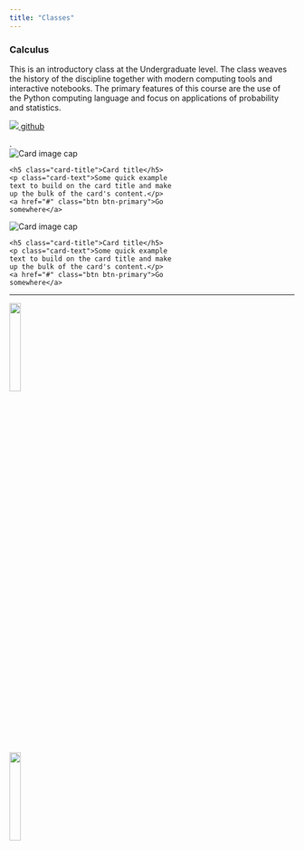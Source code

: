 ```yaml
---
title: "Classes"
---
```


### Calculus

<div class="grid">
  <div class="g-col-6">

This is an introductory class at the Undergraduate level.  The class weaves the history of the discipline together with modern computing tools and interactive notebooks.  The primary features of this course are the use of the Python computing language and focus on applications of probability and statistics.

<a href="#" class="btn btn-light">
<img src = github.png />
github</a>

</div>
  <div class="g-col-6">.<div class="card" style="width: 18rem;">
  <img class="card-img-top" src="..." alt="Card image cap">
  <div class="card-body">
    <h5 class="card-title">Card title</h5>
    <p class="card-text">Some quick example text to build on the card title and make up the bulk of the card's content.</p>
    <a href="#" class="btn btn-primary">Go somewhere</a>
  </div>
</div></div>
  <div class="g-col-4">
  <div class="card" style="width: 18rem;">
  <img class="card-img-top" src="..." alt="Card image cap">
  <div class="card-body">
    <h5 class="card-title">Card title</h5>
    <p class="card-text">Some quick example text to build on the card title and make up the bulk of the card's content.</p>
    <a href="#" class="btn btn-primary">Go somewhere</a>
  </div>
</div>
</div>
</div>


--------------



<img src=LoGo.png width = 20%/>

<img src=LoGo.png width = 20%/>